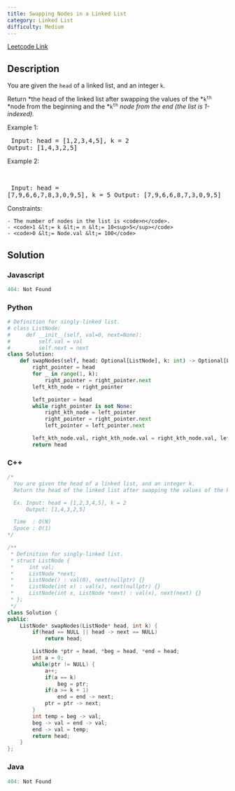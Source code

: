 ```yaml
---
title: Swapping Nodes in a Linked List
category: Linked List
difficulty: Medium
---
```


<Callout>

[Leetcode Link](https://leetcode.com/problems/swapping-nodes-in-a-linked-list)

</Callout>

## Description
You are given the <code>head</code> of a linked list, and an integer <code>k</code>.

Return *the head of the linked list after swapping the values of the *<code>k<sup>th</sup></code> *node from the beginning and the *<code>k<sup>th</sup></code> *node from the end (the list is 1-indexed).*

 
Example 1:
<Image alt="" src="https://assets.leetcode.com/uploads/2020/09/21/linked1.jpg" width={400} height={112} />
<br /><pre className="overflow-x-auto">
Input: head = [1,2,3,4,5], k = 2
Output: [1,4,3,2,5]
</pre>

Example 2:

<br /><pre className="overflow-x-auto">
Input: head = [7,9,6,6,7,8,3,0,9,5], k = 5
Output: [7,9,6,6,8,7,3,0,9,5]
</pre>

 
Constraints:


	- The number of nodes in the list is <code>n</code>.
	- <code>1 &lt;= k &lt;= n &lt;= 10<sup>5</sup></code>
	- <code>0 &lt;= Node.val &lt;= 100</code>



## Solution

### Javascript
```javascript
404: Not Found
```
### Python
```python
# Definition for singly-linked list.
# class ListNode:
#     def __init__(self, val=0, next=None):
#         self.val = val
#         self.next = next
class Solution:
    def swapNodes(self, head: Optional[ListNode], k: int) -> Optional[ListNode]:
        right_pointer = head
        for _ in range(1, k):
            right_pointer = right_pointer.next
        left_kth_node = right_pointer

        left_pointer = head
        while right_pointer is not None:
            right_kth_node = left_pointer
            right_pointer = right_pointer.next
            left_pointer = left_pointer.next

        left_kth_node.val, right_kth_node.val = right_kth_node.val, left_kth_node.val
        return head

```
### C++
```cpp
/*
  You are given the head of a linked list, and an integer k.
  Return the head of the linked list after swapping the values of the kth node from the beginning and the kth node from the end (the list is 1-indexed).

  Ex. Input: head = [1,2,3,4,5], k = 2
      Output: [1,4,3,2,5]

  Time  : O(N)
  Space : O(1)
*/

/**
 * Definition for singly-linked list.
 * struct ListNode {
 *     int val;
 *     ListNode *next;
 *     ListNode() : val(0), next(nullptr) {}
 *     ListNode(int x) : val(x), next(nullptr) {}
 *     ListNode(int x, ListNode *next) : val(x), next(next) {}
 * };
 */
class Solution {
public:
    ListNode* swapNodes(ListNode* head, int k) {
        if(head == NULL || head -> next == NULL) 
            return head;

        ListNode *ptr = head, *beg = head, *end = head;
        int a = 0;
        while(ptr != NULL) {
            a++;
            if(a == k) 
                beg = ptr;
            if(a >= k + 1) 
                end = end -> next;
            ptr = ptr -> next;
        }
        int temp = beg -> val;
        beg -> val = end -> val;
        end -> val = temp;
        return head;
    }
};

```
### Java
```java
404: Not Found
```


